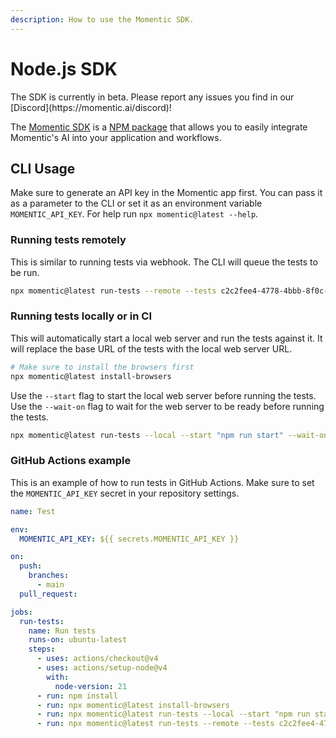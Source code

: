 ```yaml
---
description: How to use the Momentic SDK.
---
```



# Node.js SDK

<Callout emoji="⚠️">
  The SDK is currently in beta. Please report any issues you find in our
  [Discord](https://momentic.ai/discord)!
</Callout>

The [Momentic SDK](https://github.com/momentic-ai/sdk) is a [NPM package](https://www.npmjs.com/package/momentic) that allows you to easily integrate Momentic's AI into your application and workflows.

## CLI Usage

Make sure to generate an API key in the Momentic app first. You can pass it as a parameter to the CLI or set it as an environment variable `MOMENTIC_API_KEY`. For help run `npx momentic@latest --help`.

### Running tests remotely

This is similar to running tests via webhook. The CLI will queue the tests to be run.

```bash copy
npx momentic@latest run-tests --remote --tests c2c2fee4-4778-4bbb-8f0c-31f25f774726 5fed69c1-1a9b-47d1-8d10-afc0c587d8dd
```

### Running tests locally or in CI

This will automatically start a local web server and run the tests against it. It will replace the base URL of the tests with the local web server URL.

```bash copy
# Make sure to install the browsers first
npx momentic@latest install-browsers
```

Use the `--start` flag to start the local web server before running the tests. Use the `--wait-on` flag to wait for the web server to be ready before running the tests.

```bash copy
npx momentic@latest run-tests --local --start "npm run start" --wait-on http://localhost:3000 --tests c2c2fee4-4778-4bbb-8f0c-31f25f774726
```

### GitHub Actions example

This is an example of how to run tests in GitHub Actions. Make sure to set the `MOMENTIC_API_KEY` secret in your repository settings.

```yaml copy
name: Test

env:
  MOMENTIC_API_KEY: ${{ secrets.MOMENTIC_API_KEY }}

on:
  push:
    branches:
      - main
  pull_request:

jobs:
  run-tests:
    name: Run tests
    runs-on: ubuntu-latest
    steps:
      - uses: actions/checkout@v4
      - uses: actions/setup-node@v4
        with:
          node-version: 21
      - run: npm install
      - run: npx momentic@latest install-browsers
      - run: npx momentic@latest run-tests --local --start "npm run start" --wait-on http://localhost:3000 --tests c2c2fee4-4778-4bbb-8f0c-31f25f774726
      - run: npx momentic@latest run-tests --remote --tests c2c2fee4-4778-4bbb-8f0c-31f25f774726
```
